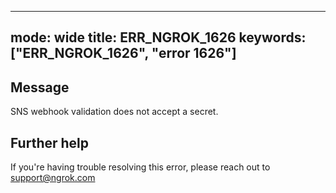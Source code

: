
---
mode: wide
title: ERR_NGROK_1626
keywords: ["ERR_NGROK_1626", "error 1626"]
---

## Message
SNS webhook validation does not accept a secret.




## Further help
If you're having trouble resolving this error, please reach out to [support@ngrok.com](mailto:support@ngrok.com?subject=Help%20with%20ERR_NGROK_1626)


